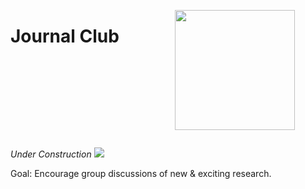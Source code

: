 ::::: columns
::: {.column width="50%"}
# Journal Club
:::

::: {.column width="50%"}
![](images/journalClubLogo.png){width="2in"}
:::
:::::

*Under Construction* ![](images/workInProgress.jpg)

Goal: Encourage group discussions of new & exciting research.
